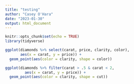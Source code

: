 ```yaml
---
title: "testing"
author: "Casey O'Hara"
date: "2023-01-30"
output: html_document
---
```


```r
knitr::opts_chunk$set(echo = TRUE)
library(tidyverse)
```

```r
ggplot(diamonds %>% select(carat, price, clarity, color), 
       aes(x = carat, y = price)) +
  geom_point(aes(color = clarity, shape = color))

ggplot(diamonds %>% filter(carat > .5 & carat < 2, 
         aes(x = carat, y = price)) +
  geom_point(aes(color = clarity, shape = cut))
```


